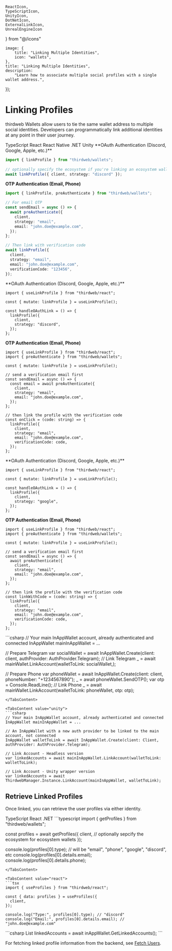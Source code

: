 	ReactIcon,
	TypeScriptIcon,
	UnityIcon,
	DotNetIcon,
	ExternalLinkIcon,
	UnrealEngineIcon
} from "@/icons"

	image: {
		title: "Linking Multiple Identities",
		icon: "wallets",
	},
	title: "Linking Multiple Identities",
	description:
		"Learn how to associate multiple social profiles with a single wallet address.",
});

# Linking Profiles

thirdweb Wallets allow users to tie the same wallet address to multiple social identities. Developers can programmatically link additional identities at any point in their user journey.

<Tabs defaultValue="typescript">
<TabsList>
	<TabsTrigger value="typescript" className="flex items-center gap-2 [&>p]:mb-0">
		<TypeScriptIcon className="w-4 h-4 mr-2" />
		TypeScript
	</TabsTrigger>
	<TabsTrigger value="react" className="flex items-center gap-2 [&>p]:mb-0">
		<ReactIcon className="w-4 h-4 mr-2" />
		React
	</TabsTrigger>
	<TabsTrigger value="react-native" className="flex items-center gap-2 [&>p]:mb-0">
		<ReactIcon className="w-4 h-4 mr-2" />
		React Native
	</TabsTrigger>
	<TabsTrigger value="dotnet" className="flex items-center gap-2 [&>p]:mb-0">
		<DotNetIcon className="w-4 h-4 mr-2" />
		.NET
	</TabsTrigger>
	<TabsTrigger value="unity" className="flex items-center gap-2 [&>p]:mb-0">
		<UnityIcon className="w-4 h-4 mr-2" />
		Unity
	</TabsTrigger>
</TabsList>

<TabsContent value="typescript">
**OAuth Authentication (Discord, Google, Apple, etc.)**

```typescript
import { linkProfile } from "thirdweb/wallets";
 
// optionally specify the ecosystem if you're linking an ecosystem wallet
await linkProfile({ client, strategy: "discord" });
```

**OTP Authentication (Email, Phone)**

```typescript
import { linkProfile, preAuthenticate } from "thirdweb/wallets";

// For email OTP
const sendEmail = async () => {
  await preAuthenticate({
    client,
    strategy: "email",
    email: "john.doe@example.com",
  });
};

// Then link with verification code
await linkProfile({
  client,
  strategy: "email",
  email: "john.doe@example.com",
  verificationCode: "123456",
});
```
</TabsContent>

<TabsContent value="react">
**OAuth Authentication (Discord, Google, Apple, etc.)**

```tsx
import { useLinkProfile } from "thirdweb/react";
 
const { mutate: linkProfile } = useLinkProfile();

const handleOAuthLink = () => {
  linkProfile({
    client,
    strategy: "discord",
  });
};
```

**OTP Authentication (Email, Phone)**

```tsx
import { useLinkProfile } from "thirdweb/react";
import { preAuthenticate } from "thirdweb/wallets";
 
const { mutate: linkProfile } = useLinkProfile();
 
// send a verification email first
const sendEmail = async () => {
  const email = await preAuthenticate({
    client,
    strategy: "email",
    email: "john.doe@example.com",
  });
};
 
// then link the profile with the verification code
const onClick = (code: string) => {
  linkProfile({
    client,
    strategy: "email",
    email: "john.doe@example.com",
    verificationCode: code,
  });
};
```
</TabsContent>

<TabsContent value="react-native">
**OAuth Authentication (Discord, Google, Apple, etc.)**

```tsx
import { useLinkProfile } from "thirdweb/react";
 
const { mutate: linkProfile } = useLinkProfile();

const handleOAuthLink = () => {
  linkProfile({
    client,
    strategy: "google",
  });
};
```

**OTP Authentication (Email, Phone)**

```tsx
import { useLinkProfile } from "thirdweb/react";
import { preAuthenticate } from "thirdweb/wallets";
 
const { mutate: linkProfile } = useLinkProfile();
 
// send a verification email first
const sendEmail = async () => {
  await preAuthenticate({
    client,
    strategy: "email",
    email: "john.doe@example.com",
  });
};
 
// then link the profile with the verification code
const linkWithCode = (code: string) => {
  linkProfile({
    client,
    strategy: "email",
    email: "john.doe@example.com",
    verificationCode: code,
  });
};
```
</TabsContent>

<TabsContent value="dotnet">
```csharp
// Your main InAppWallet account, already authenticated and connected
InAppWallet mainInAppWallet = ...
 
// Prepare Telegram
var socialWallet = await InAppWallet.Create(client: client, authProvider: AuthProvider.Telegram);
// Link Telegram
_ = await mainWallet.LinkAccount(walletToLink: socialWallet,);
 
// Prepare Phone
var phoneWallet = await InAppWallet.Create(client: client, phoneNumber: "+1234567890");
_ = await phoneWallet.SendOTP();
var otp = Console.ReadLine();
// Link Phone
_ = await mainWallet.LinkAccount(walletToLink: phoneWallet, otp: otp);
```
</TabsContent>

<TabsContent value="unity">
```csharp
// Your main InAppWallet account, already authenticated and connected
InAppWallet mainInAppWallet = ...
 
// An InAppWallet with a new auth provider to be linked to the main account, not connected
InAppWallet walletToLink = await InAppWallet.Create(client: Client, authProvider: AuthProvider.Telegram);
 
// Link Account - Headless version
var linkedAccounts = await mainInAppWallet.LinkAccount(walletToLink: walletToLink);
 
// Link Account - Unity wrapper version
var linkedAccounts = await ThirdwebManager.Instance.LinkAccount(mainInAppWallet, walletToLink);
```
</TabsContent>
</Tabs>

## Retrieve Linked Profiles

Once linked, you can retrieve the user profiles via either identity.

<Tabs defaultValue="typescript">
<TabsList>
	<TabsTrigger value="typescript" className="flex items-center gap-2 [&>p]:mb-0">
		<TypeScriptIcon className="w-4 h-4 mr-2" />
		TypeScript
	</TabsTrigger>
	<TabsTrigger value="react" className="flex items-center gap-2 [&>p]:mb-0">
		<ReactIcon className="w-4 h-4 mr-2" />
		React
	</TabsTrigger>
	<TabsTrigger value="dotnet" className="flex items-center gap-2 [&>p]:mb-0">
		<DotNetIcon className="w-4 h-4 mr-2" />
		.NET
	</TabsTrigger>
</TabsList>

<TabsContent value="typescript">
```typescript
import { getProfiles } from "thirdweb/wallets";
 
const profiles = await getProfiles({
  client,
  // optionally sepcify the ecosystem for ecosystem wallets
});
 
console.log(profiles[0].type); // will be "email", "phone", "google", "discord", etc
console.log(profiles[0].details.email);
console.log(profiles[0].details.phone);
```
</TabsContent>

<TabsContent value="react">
```tsx
import { useProfiles } from "thirdweb/react";
 
const { data: profiles } = useProfiles({
  client,
});
 
console.log("Type:", profiles[0].type); // "discord"
console.log("Email:", profiles[0].details.email); // "john.doe@example.com"
```
</TabsContent>

<TabsContent value="dotnet">
```csharp
List<LinkedAccount> linkedAccounts = await inAppWallet.GetLinkedAccounts();
```
</TabsContent>
</Tabs>

For fetching linked profile information from the backend, see [Fetch Users](/connect/wallet/get-users).

